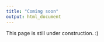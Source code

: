 ---
title: "Coming soon"
output: html_document
---

This page is still under construction. :)


